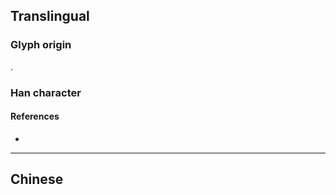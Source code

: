 {{also|鳳}}
{{character info/new}}
==Translingual==
{{stroke order|type=animate}}

===Glyph origin===
{{Han simp|鳳|f=𩾏|t=又}}.

===Han character===
{{Han char|rn=16|rad=几|as=02|sn=4|four=|canj=HNE|ids=⿵𠘨又}}

====References====
* {{Han ref|kx=0134.031|dkj=01743|dj=0299.130|hdz=10276.070|uh=51E4|ud=20964}}

----

==Chinese==
{{zh-see|鳳}}